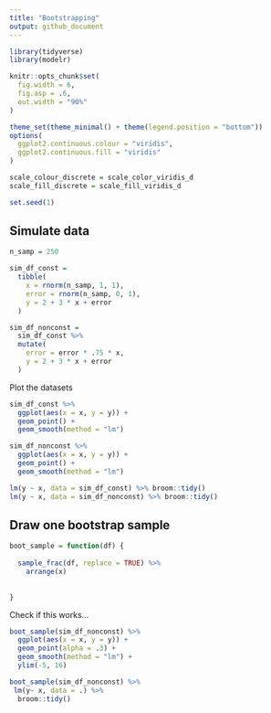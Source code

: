 ```yaml
---
title: "Bootstrapping"
output: github_document
---
```


```r

library(tidyverse)
library(modelr)

knitr::opts_chunk$set(
  fig.width = 6,
  fig.asp = .6,
  out.width = "90%"
)

theme_set(theme_minimal() + theme(legend.position = "bottom"))
options(
  ggplot2.continuous.colour = "viridis",
  ggplot2.continuous.fill = "viridis"
)

scale_colour_discrete = scale_color_viridis_d
scale_fill_discrete = scale_fill_viridis_d

set.seed(1)
```


## Simulate data


```r
n_samp = 250

sim_df_const =
  tibble(
    x = rnorm(n_samp, 1, 1),
    error = rnorm(n_samp, 0, 1),
    y = 2 + 3 * x + error
  )

sim_df_nonconst =
  sim_df_const %>%
  mutate(
    error = error * .75 * x,
    y = 2 + 3 * x + error
  )
```

Plot the datasets

```r
sim_df_const %>%
  ggplot(aes(x = x, y = y)) +
  geom_point() +
  geom_smooth(method = "lm")

sim_df_nonconst %>%
  ggplot(aes(x = x, y = y)) +
  geom_point() +
  geom_smooth(method = "lm")
```



```r
lm(y ~ x, data = sim_df_const) %>% broom::tidy()
lm(y ~ x, data = sim_df_nonconst) %>% broom::tidy()
```


## Draw one bootstrap sample



```r
boot_sample = function(df) {
  
  sample_frac(df, replace = TRUE) %>%
    arrange(x)
  
  
}
```


Check if this works...


```r
boot_sample(sim_df_nonconst) %>%
  ggplot(aes(x = x, y = y)) +
  geom_point(alpha = .3) +
  geom_smooth(method = "lm") +
  ylim(-5, 16)
```


```r
boot_sample(sim_df_nonconst) %>%
 lm(y~ x, data = .) %>%
  broom::tidy()
```






